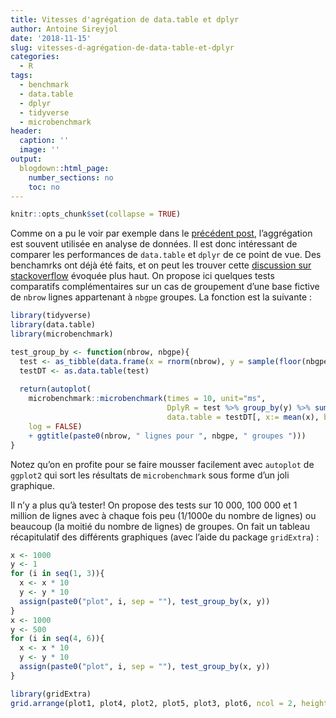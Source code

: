 ```yaml
---
title: Vitesses d'agrégation de data.table et dplyr
author: Antoine Sireyjol
date: '2018-11-15'
slug: vitesses-d-agrégation-de-data-table-et-dplyr
categories:
  - R
tags:
  - benchmark
  - data.table
  - dplyr
  - tidyverse
  - microbenchmark
header:
  caption: ''
  image: ''
output:
  blogdown::html_page:
    number_sections: no
    toc: no
---
```


```r
knitr::opts_chunk$set(collapse = TRUE)
```



Comme on a pu le voir par exemple dans le [précédent post](https://antoinesir.netlify.com/post/comparaisons-dplyr-data-table-base-r/), l'aggrégation est souvent utilisée en analyse de données. Il est donc intéressant de comparer les performances de `data.table` et `dplyr` de ce point de vue. Des benchamrks ont déjà été faits, et on peut les trouver cette [discussion sur stackoverflow](https://stackoverflow.com/questions/21435339/data-table-vs-dplyr-can-one-do-something-well-the-other-cant-or-does-poorly) évoquée plus haut. On propose ici quelques tests comparatifs complémentaires sur un cas de groupement d'une base fictive de `nbrow` lignes appartenant à `nbgpe` groupes. La fonction est la suivante :
```r
library(tidyverse)
library(data.table)
library(microbenchmark)

test_group_by <- function(nbrow, nbgpe){
  test <- as_tibble(data.frame(x = rnorm(nbrow), y = sample(floor(nbgpe), replace = TRUE)))
  testDT <- as.data.table(test)
  
  return(autoplot(
    microbenchmark::microbenchmark(times = 10, unit="ms", 
                                   DplyR = test %>% group_by(y) %>% summarise(x = mean(x)),
                                   data.table = testDT[, x:= mean(x), by = y]),
    log = FALSE)
    + ggtitle(paste0(nbrow, " lignes pour ", nbgpe, " groupes ")))
}
```
Notez qu'on en profite pour se faire mousser facilement avec `autoplot` de  `ggplot2` qui sort les résultats de `microbenchmark` sous forme d'un joli graphique.  

Il n'y a plus qu'à tester! On propose des tests sur 10 000, 100 000 et 1 million de lignes avec à chaque fois peu (1/1000e du nombre de lignes) ou beaucoup (la moitié du nombre de lignes) de groupes. On fait un tableau récapitulatif des différents graphiques (avec l'aide du package `gridExtra`) : 
```r
x <- 1000
y <- 1
for (i in seq(1, 3)){
  x <- x * 10
  y <- y * 10
  assign(paste0("plot", i, sep = ""), test_group_by(x, y))
}
x <- 1000
y <- 500
for (i in seq(4, 6)){
  x <- x * 10
  y <- y * 10
  assign(paste0("plot", i, sep = ""), test_group_by(x, y))
}

library(gridExtra)
grid.arrange(plot1, plot4, plot2, plot5, plot3, plot6, ncol = 2, heights = c(8, 8, 8))
```


